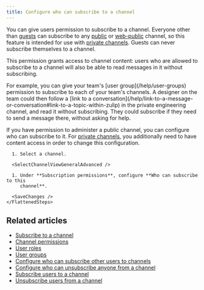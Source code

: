 ```yaml
---
title: Configure who can subscribe to a channel
---
```



You can give users permission to subscribe to a channel. Everyone other than
[guests](/help/guest-users) can subscribe to any
[public](/help/channel-permissions#public-channels) or
[web-public](/help/channel-permissions#web-public-channels) channel, so this
feature is intended for use with [private
channels](/help/channel-permissions#private-channels). Guests can never
subscribe themselves to a channel.

This permission grants access to channel content: users who are allowed to
subscribe to a channel will also be able to read messages in it without
subscribing.

<ZulipTip>
  For example, you can give your team's [user group](/help/user-groups) permission
  to subscribe to each of your team's channels. A designer on the team could then
  follow a [link to a
  conversation](/help/link-to-a-message-or-conversation#link-to-a-topic-within-zulip)
  in the private engineering channel, and read it without subscribing. They could
  subscribe if they need to send a message there, without asking for help.
</ZulipTip>

If you have permission to administer a public channel, you can configure who can
subscribe to it. For [private
channels](/help/channel-permissions#private-channels), you additionally need to
have content access in order to change this configuration.

<Tabs>
  <TabItem label="Desktop/Web">
    <FlattenedSteps>
      <NavigationSteps target="relative/channel/all" />

      1. Select a channel.

      <SelectChannelViewGeneralAdvanced />

      1. Under **Subscription permissions**, configure **Who can subscribe to this
         channel**.

      <SaveChanges />
    </FlattenedSteps>
  </TabItem>
</Tabs>

## Related articles

* [Subscribe to a channel](/help/introduction-to-channels#browse-and-subscribe-to-channels)
* [Channel permissions](/help/channel-permissions)
* [User roles](/help/user-roles)
* [User groups](/help/user-groups)
* [Configure who can subscribe other users to channels](/help/configure-who-can-invite-to-channels)
* [Configure who can unsubscribe anyone from a channel](/help/configure-who-can-unsubscribe-others)
* [Subscribe users to a channel](/help/subscribe-users-to-a-channel)
* [Unsubscribe users from a channel](/help/unsubscribe-users-from-a-channel)
